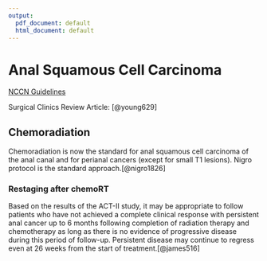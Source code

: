 ```yaml
---
output:
  pdf_document: default
  html_document: default
---
```

# Anal Squamous Cell Carcinoma

[NCCN Guidelines](https://www.nccn.org/professionals/physician_gls/pdf/anal_blocks.pdf)

Surgical Clinics Review Article: [@young629]

## Chemoradiation

Chemoradiation is now the standard for anal squamous cell carcinoma of the anal canal and for perianal cancers (except for small T1 lesions). Nigro protocol is the standard approach.[@nigro1826]

### Restaging after chemoRT

Based on the results of the ACT-II study, it may be appropriate to follow patients who have not achieved a complete clinical response with persistent anal cancer up to 6 months following completion of radiation therapy and chemotherapy as long as there is no evidence of progressive disease during this period of follow-up. Persistent disease may continue to regress even at 26 weeks from the start of treatment.[@james516]
